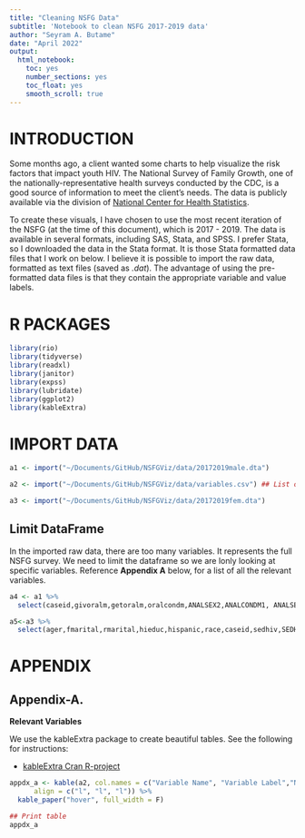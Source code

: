 ```yaml
---
title: "Cleaning NSFG Data"
subtitle: 'Notebook to clean NSFG 2017-2019 data'
author: "Seyram A. Butame"
date: "April 2022"
output:
  html_notebook:
    toc: yes
    number_sections: yes
    toc_float: yes
    smooth_scroll: true
---
```


# INTRODUCTION

Some months ago, a client wanted some charts to help visualize the risk factors that impact youth HIV. The National Survey of Family Growth, one of the nationally-representative health surveys conducted by the CDC, is a good source of information to meet the client’s needs. The data is publicly available via the division of [National Center for Health Statistics](https://www.cdc.gov/nchs/nsfg/index.htm). 

To create these visuals, I have chosen to use the most recent iteration of the NSFG (at the time of this document), which is 2017 - 2019. The data is available in several formats, including SAS, Stata, and SPSS. I prefer Stata, so I downloaded the data in the Stata format. It is those Stata formatted data files that I work on below. I believe it is possible to import the raw data, formatted as text files (saved as *.dat*). The advantage of using the pre-formatted data files is that they contain the appropriate variable and value labels.

# R PACKAGES

```r

library(rio)
library(tidyverse)
library(readxl)
library(janitor)
library(expss)
library(lubridate)
library(ggplot2)
library(kableExtra)


```

# IMPORT DATA {.tabset}


```r

a1 <- import("~/Documents/GitHub/NSFGViz/data/20172019male.dta")

a2 <- import("~/Documents/GitHub/NSFGViz/data/variables.csv") ## List of relevant variables

a3 <- import("~/Documents/GitHub/NSFGViz/data/20172019fem.dta")

```

## Limit DataFrame
In the imported raw data, there are too many variables. It represents the full NSFG survey. We need to limit the dataframe so we are lonly looking at specific variables. Reference **Appendix A** below, for a list of all the relevant variables. 

```r

a4 <- a1 %>%
  select(caseid,givoralm,getoralm,oralcondm,ANALSEX2,ANALCONDM1, ANALSEX3, ANALCONDM2, malesex, malprtage,samesexany,malprthrace,SAMORAL12, RECEPANAL12, INSERANAL12, SAMESEX1, msamerel, msmnonmon, MALSHT12,JOHN2FRQ,PROS2FRQ,HIVMAL12,MSMSORT12,cndlsmal,samlifenum,samyearnum, condalls, mflastp, whycond, dateapp, attract,ORIENT_A,ORIENT_B, confconc, timalon, RISKCHEK1,RISKCHEK2, RISKCHEK3, RISKCHEK4,rectdouch,STDTST12, STDSITE12, STDTRT12,gon, chlam,herpes, genwarts, syphilis,evrinject,evrshare,VAGNUM12,ORALNUM12,ANALNUM12,nonmonog,NNONMONOG1,NNONMONOG2,NNONMONOG3,FEMSHT12,johnfreq,prostfrq,HIVFEM12,opplifenum,oppyearnum,femtouch,vagsex,agevagr,condvag,COND1BRK,COND1OFF,whycondl,getoralf,condfell,givoralf,timing,analsex,condanal,condsexl,anyoral,oppsexany,oppsexgen,SMK100,agesmk,SMOKE12,smkstop,DRINK12,UNIT30D,DRINK30D,drinkday,BINGE30,drnkmost,BINGE12,POT12,COC12,CRACK12,CRYSTMTH12,INJECT12,samesex,donblood,hivtest,nohivtst,WHENHIV_M,WHENHIV_Y,hivtstyr,hivresult,whynoget,plchiv,RHHIVT1,RHHIVT21,RHHIVT22,RHHIVT23,RHHIVT24,RHHIVT25,hivtst,prephiv,talkdoct,AIDSTALK01,AIDSTALK02,AIDSTALK03,AIDSTALK04,AIDSTALK05,AIDSTALK06,AIDSTALK07,AIDSTALK08,AIDSTALK09,AIDSTALK10,AIDSTALK11,cmhivtst,SXMON12,P12MOCONO,P12MOCON,sexfreq,confreq,sexstat,eversex,sxmtonce,ynosex,TALKPAR1,TALKPAR2,TALKPAR3,TALKPAR4,TALKPAR5,TALKPAR6,TALKPAR7,sedno,SEDNOLC1,SEDNOLC2,SEDNOLC3,SEDNOLC4,sednog,sednosx,sedbc,SEDBCLC1,SEDBCLC2,SEDBCLC3,SEDBCLC4,sedbcg,sedbcsx,sedwhbc,SEDWHLC1,SEDWHLC2,SEDWHLC3,SEDWHLC4,sedwhbcg,sedwbcsx,sedcond,SEDCONLC1,SEDCONLC2,SEDCONLC3,SEDCONLC4,sedcondg,sedconsx,sedstd,SEDSTDLC1,SEDSTDLC2,SEDSTDLC3,SEDSTDLC4,sedstdg,sedstdsx,sedhiv,SEDHIVLC1,SEDHIVLC2,SEDHIVLC3,SEDHIVLC4,sedhivg,sedhivsx,sedabst,SEDABLC1,SEDABLC2,SEDABLC3,SEDABLC4,sedabstg,sedabssx,rhadsex,ager,fmarital,rmarital,hieduc,hispanic,race,WGT2017_2019,secu,sest)

a5<-a3 %>% 
  select(ager,fmarital,rmarital,hieduc,hispanic,race,caseid,sedhiv,SEDHIVLC1,SEDHIVLC2,SEDHIVLC3,SEDHIVLC4,sedhivg,sedhivsx,hivtest,nohivtst,WHENHIV_M,WHENHIV_Y,cmhivtst,hivtstyr,hivresult,whynoget,plchiv,RHHIVT1,RHHIVT21,RHHIVT22,hivtst,prephiv,talkdoct,AIDSTALK01,AIDSTALK02,AIDSTALK03,AIDSTALK04,AIDSTALK05,AIDSTALK06,AIDSTALK07,AIDSTALK08,AIDSTALK09,AIDSTALK10,AIDSTALK11,vagsex,agevagr,condvag,whycondl,getoralm,givoralm,condfell,timing,analsex,condanal,condsexl,anyoral,oppsexany,oppsexgen,givoralf,getoralf,femsex,SAMESEX1,fsamerel,samesexany,samlifenum,samyearnum,mflastp,dateapp,attract,ORIENT_A,ORIENT_B,confconc,timalon,RISKCHEK1,RISKCHEK2,RISKCHEK3,RISKCHEK4,chlamtst,STDOTHR12,STDTRT12,gon,chlam,herpes,genwarts,syphilis,evrinject,evrshare,TALKPAR1,TALKPAR2,TALKPAR3,TALKPAR4,TALKPAR5,TALKPAR6,TALKPAR7,sedno,SEDNOLC1,SEDNOLC2,SEDNOLC3,SEDNOLC4,sednog,sednosx,sedbc,SEDBCLC1,SEDBCLC2,SEDBCLC3,SEDBCLC4,sedbcg,sedbcsx,sedwhbc,SEDWHLC1,SEDWHLC2,SEDWHLC3,SEDWHLC4,sedwhbcg,sedwbcsx,sedcond,SEDCONLC1,SEDCONLC2,SEDCONLC3,SEDCONLC4,sedcondg,sedconsx,sedstd,SEDSTDLC1,SEDSTDLC2,SEDSTDLC3,SEDSTDLC4,sedstdg,sedstdsx,sedhiv,SEDHIVLC1,SEDHIVLC2,SEDHIVLC3,SEDHIVLC4,sedhivg,sedhivsx,sedabst,SEDABLC1,SEDABLC2,SEDABLC3,SEDABLC4,sedabstg,sedabssx,onown,ONOWN18,eversex,rhadsex,ynosex,grfstsx,sxmtonce,methdiss,whencond,REASCOND01,REASCOND02,REASCOND03,REASCOND04,REASCOND05,REASCOND06,REASCOND07,vagsex,agevagr,condvag,whycondl,getoralm,givoralm,condfell,timing,analsex,condanal,condsexl,anyoral,oppsexany,oppsexgen,VAGNUM12,ORALNUM12,ANALNUM12,bisexprt,nonmonog,NNONMONOG1,NNONMONOG2,NNONMONOG3,MALSHT12,prostfrq,johnfreq,HIVMAL12,opplifenum,oppyearnum,nobedyr,stayrel,evsuspen,gradsusp,SMK100,agesmk,SMOKE12,smkstop,DRINK12,UNIT30D,DRINK30D,drinkday,BINGE30,drnkmost,BINGE12,POT12,COC12,CRACK12,CRYSTMTH12,INJECT12,WGT2017_2019,secu,sest)

```


# APPENDIX

## Appendix-A.

**Relevant Variables**

We use the kableExtra package to create beautiful tables. See the following for instructions:

 *    [kableExtra Cran R-project](https://cran.r-project.org/web/packages/kableExtra/vignettes/awesome_table_in_html.html#Bootstrap_theme)

```r
appdx_a <- kable(a2, col.names = c("Variable Name", "Variable Label","NSFG Data"), 
      align = c("l", "l", "l")) %>%
  kable_paper("hover", full_width = F)

## Print table
appdx_a
```

